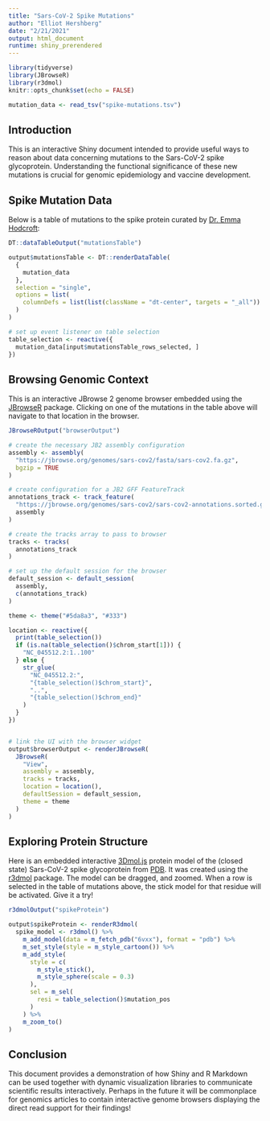 ```yaml
---
title: "Sars-CoV-2 Spike Mutations"
author: "Elliot Hershberg"
date: "2/21/2021"
output: html_document
runtime: shiny_prerendered
---
```


```r
library(tidyverse)
library(JBrowseR)
library(r3dmol)
knitr::opts_chunk$set(echo = FALSE)
```

```r
mutation_data <- read_tsv("spike-mutations.tsv")
```

## Introduction

This is an interactive Shiny document intended to provide useful ways to reason about data concerning mutations
to the Sars-CoV-2 spike glycoprotein.
Understanding the functional significance of these new mutations is crucial for genomic epidemiology
and vaccine development.

## Spike Mutation Data

Below is a table of mutations to the spike protein curated by [Dr. Emma Hodcroft](https://twitter.com/firefoxx66):

```r
DT::dataTableOutput("mutationsTable")
```

```r
output$mutationsTable <- DT::renderDataTable(
  {
    mutation_data
  },
  selection = "single",
  options = list(
    columnDefs = list(list(className = "dt-center", targets = "_all"))
  )
)

# set up event listener on table selection
table_selection <- reactive({
  mutation_data[input$mutationsTable_rows_selected, ]
})
```

## Browsing Genomic Context

This is an interactive JBrowse 2 genome browser embedded using the [JBrowseR](https://elliothershberg.github.io/JBrowseR/) package.
Clicking on one of the mutations in the table above will navigate to that location in the browser.

```r
JBrowseROutput("browserOutput")
```

```r
# create the necessary JB2 assembly configuration
assembly <- assembly(
  "https://jbrowse.org/genomes/sars-cov2/fasta/sars-cov2.fa.gz",
  bgzip = TRUE
)

# create configuration for a JB2 GFF FeatureTrack
annotations_track <- track_feature(
  "https://jbrowse.org/genomes/sars-cov2/sars-cov2-annotations.sorted.gff.gz",
  assembly
)

# create the tracks array to pass to browser
tracks <- tracks(
  annotations_track
)

# set up the default session for the browser
default_session <- default_session(
  assembly,
  c(annotations_track)
)

theme <- theme("#5da8a3", "#333")

location <- reactive({
  print(table_selection())
  if (is.na(table_selection()$chrom_start[1])) {
    "NC_045512.2:1..100"
  } else {
    str_glue(
      "NC_045512.2:",
      "{table_selection()$chrom_start}",
      "..",
      "{table_selection()$chrom_end}"
    )
  }
})


# link the UI with the browser widget
output$browserOutput <- renderJBrowseR(
  JBrowseR(
    "View",
    assembly = assembly,
    tracks = tracks,
    location = location(),
    defaultSession = default_session,
    theme = theme
  )
)
```

## Exploring Protein Structure

Here is an embedded interactive [3Dmol.js](https://3dmol.csb.pitt.edu/) protein model of the (closed state)
Sars-CoV-2 spike glycoprotein from [PDB](https://www.rcsb.org/structure/6vxx).
It was created using the [r3dmol](https://swsoyee.github.io/r3dmol/) package.
The model can be dragged, and zoomed.
When a row is selected in the table of mutations above, the stick model for that residue will be activated.
Give it a try!

```r
r3dmolOutput("spikeProtein")
```

```r
output$spikeProtein <- renderR3dmol(
  spike_model <- r3dmol() %>%
    m_add_model(data = m_fetch_pdb("6vxx"), format = "pdb") %>%
    m_set_style(style = m_style_cartoon()) %>%
    m_add_style(
      style = c(
        m_style_stick(),
        m_style_sphere(scale = 0.3)
      ),
      sel = m_sel(
        resi = table_selection()$mutation_pos
      )
    ) %>%
    m_zoom_to()
)
```

## Conclusion

This document provides a demonstration of how Shiny and R Markdown can be used together
with dynamic visualization libraries to communicate scientific results interactively.
Perhaps in the future it will be commonplace for genomics articles to contain interactive
genome browsers displaying the direct read support for their findings!

